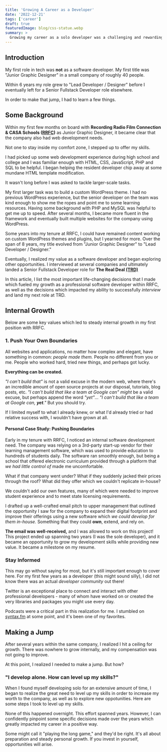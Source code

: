 ```yaml
---
title: 'Growing A Career as a Developer'
date: '2022-12-21'
tags: ['career']
draft: true
featuredImage: blog/css-statue.webp
summary: >
  Growing my career as a solo developer was a challenging and rewarding effort.
---
```


## Introduction

My first role in tech was **not** as a software developer. My first title was "Junior Graphic
Designer" in a small company of roughly 40 people.

Within 6 years my role grew to "Lead Developer / Designer" before I eventually left for a Senior
Fullstack Developer role elsewhere.

In order to make that jump, I had to learn a few things.

## Some Background

Within my first few months on board with **Recording Radio Film Connection & CASA Schools
(<a href="https://www.rrfedu.com/" target="_blank" rel="noreffer">RRFC</a>)** as Junior Graphic
Designer, it became clear that the company also had web development needs.

Not one to stay inside my comfort zone, I stepped up to offer my skills.

I had picked up some web development experience during high school and college and I was familiar
enough with HTML, CSS, JavaScript, PHP and SQL to be helpful. I began helping the resident developer
chip away at some mundane HTML template modification.

It wasn't long before I was asked to tackle larger-scale tasks.

My first larger task was to build a custom WordPress theme. I had no previous WordPress experience,
but the senior developer on the team was kind enough to show me the ropes and point me to some
learning resources. Having some background with PHP and MySQL was helpful to get me up to speed.
After several months, I became more fluent in the framework and eventually built multiple websites
for the company using WordPress.

Some years into my tenure at RRFC, I could have remained content working on custom WordPress themes
and plugins, but I yearned for more. Over the span of 8 years, my title evolved from "Junior Graphic
Designer" to "Lead Developer / Designer."

Eventually, I realized my value as a software developer and began exploring other opportunities. I
interviewed at several companies and ultimately landed a Senior Fullstack Developer role for **The
Real Deal <a href="https://www.therealdeal.com/" target="_blank" rel="noreffer">(TRD)</a>**

In this article, I list the most important life-changing decisions that I made which fueled my
growth as a professional software developer within RRFC, as well as the decisions which impacted my
ability to successfully _interview_ and land my next role at TRD.

## Internal Growth

Below are some key values which led to steady internal growth in my first position with RRFC.

### 1. Push Your Own Boundaries

All websites and applications, no matter how complex and elegant, have something in common: _people
made them._ People no different from you or me. People who worked hard, tried new things, and
perhaps got lucky.

**Everything can be created.**

_"I can't build that"_ is not a valid excuse in the modern web, where there's an incredible amount
of open source projects at our disposal, tutorials, blog posts, etc. _"I can't build that like a
team at Google can"_ _might_ be a valid excuse, but perhaps append the word _"yet"_... _"I can't
build that like a team at Google can, **yet**."_ But you should try.

If I limited myself to what I already knew, or what I'd already tried or had relative success with,
I wouldn't have grown at all.

<Aside>

#### Personal Case Study: Pushing Boundaries

Early in my tenure with RRFC, I noticed an internal software development need. The company was
relying on a 3rd-party start-up vendor for their learning management software, which was used to
provide education to hundreds of students daily. The software ran smoothly enough, but being a
school that offered electronic curriculum provided through a platform that _we had little control
of_ made me uncomfortable.

What if that company went under? What if they suddenly jacked their prices through the roof? What
did they offer which we couldn't replicate in-house?

We couldn't add our own features, many of which were needed to improve student experience and to
meet state licensing requirements.

I drafted up a well-crafted email pitch to upper management that outlined the opportunity I saw for
the company to expand their digital footprint and improve their offerings using a new software which
_we could develop for them in-house._ Something that they could **own**, extend, and rely on.

**The email was well-received,** and I was allowed to work on this project! This project ended up
spanning two years (I was the sole developer), and it became an opportunity to grow my development
skills while providing new value. It became a milestone on my resume.

</Aside>

### Stay Informed

This may go without saying for most, but it's still important enough to cover here. For my first few
years as a developer (this might sound silly), I did not know there was an actual _developer
community_ out there!

Twitter is an exceptional place to connect and interact with other professional developers - many of
whom have worked on or created the very libraries and packages you might use every day.

Podcasts were a critical part in this realization for me. I stumbled on
[syntax.fm](https://syntax.fm/) at some point, and it's been one of my favorites.

## Making a Jump

After several years within the same company, I realized I hit a ceiling for growth. There was
nowhere to grow internally, and my compensation was not going to improve.

At this point, I realized I needed to make a jump. But how?

### "I develop alone. How can level up my skills?"

When I found myself developing solo for an extensive amount of time, I began to realize the great
need to level up my skills in order to increase my worth to the company, as well as to explore new
oppotunities. Here are some steps I took to level up my skills.

None of this happened overnight. This effort spanned years. However, I can confidently pinpoint some
specific decisions made over the years which greatly impacted my career in a positive way.

Some might call it "playing the long game," and they'd be right. It's all about preparation and
steady personal growth. If you invest in yourself, opportunities will arise.
